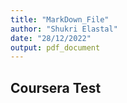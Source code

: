 ```yaml
---
title: "MarkDown_File"
author: "Shukri Elastal"
date: "28/12/2022"
output: pdf_document
---
```


## Coursera Test
